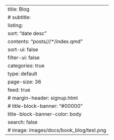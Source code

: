 ---
title: Blog
# subtitle:
listing:
  sort: "date desc"
  contents: "posts/*/*/*/index.qmd"
  sort-ui: false
  filter-ui: false
  categories: true
  type: default
  page-size: 36
  feed: true
# margin-header: signup.html
# title-block-banner: "#00000"
title-block-banner-color: body
search: false
# image: images/docs/book_blog/test.png
---